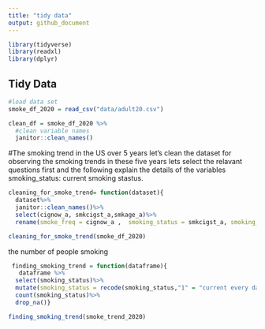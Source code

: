 ```yaml
---
title: "tidy data"
output: github_document
---
```


```r
library(tidyverse)
library(readxl)
library(dplyr)
```

## Tidy Data
```r
#load data set
smoke_df_2020 = read_csv("data/adult20.csv")

clean_df = smoke_df_2020 %>% 
  #clean variable names
  janitor::clean_names()
```

#The smoking trend in the US over 5 years 
let's clean the dataset for observing the smoking trends in these five years 
lets select the relavant questions first and the following explain the details of the variables
smoking_status: current smoking stastus.
```r
cleaning_for_smoke_trend= function(dataset){
  dataset%>% 
  janitor::clean_names()%>% 
  select(cignow_a, smkcigst_a,smkage_a)%>% 
  rename(smoke_freq = cignow_a ,  smoking_status = smkcigst_a, smoking_age =smkage_a )}

cleaning_for_smoke_trend(smoke_df_2020)
```


the number of people smoking 
```r
 finding_smoking_trend = function(dataframe){
   dataframe %>% 
  select(smoking_status)%>%
  mutate(smoking_status = recode(smoking_status,"1" = "current every day smoker", "2" ="current some day smoker",  "3"= "former smoker","4" = "never smoker"))%>% 
  count(smoking_status)%>%
  drop_na()}

finding_smoking_trend(smoke_trend_2020)


```

